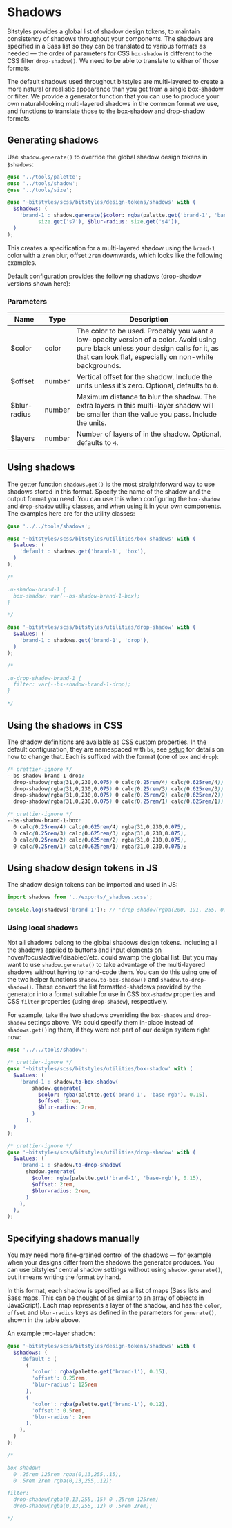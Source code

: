 
<Meta title="Design Tokens/Shadows/Overview" />

# Shadows

Bitstyles provides a global list of shadow design tokens, to maintain consistency of shadows throughout your components. The shadows are specified in a Sass list so they can be translated to various formats as needed — the order of parameters for CSS `box-shadow` is different to the CSS filter `drop-shadow()`. We need to be able to translate to either of those formats.

The default shadows used throughout bitstyles are multi-layered to create a more natural or realistic appearance than you get from a single box-shadow or filter. We provide a generator function that you can use to produce your own natural-looking multi-layered shadows in the common format we use, and functions to translate those to the box-shadow and drop-shadow formats.

## Generating shadows

Use `shadow.generate()` to override the global shadow design tokens in `$shadows`:

```scss
@use '../tools/palette';
@use '../tools/shadow';
@use '../tools/size';

@use '~bitstyles/scss/bitstyles/design-tokens/shadows' with (
  $shadows: (
    'brand-1': shadow.generate($color: rgba(palette.get('brand-1', 'base-rgb'), 0.15), $offset:
          size.get('s7'), $blur-radius: size.get('s4')),
  )
);
```

This creates a specification for a multi-layered shadow using the `brand-1` color with a `2rem` blur, offset `2rem` downwards, which looks like the following examples.

<Canvas>
  <Story id="utilities-shadow--brand-1" />
  <Story id="utilities-drop-shadow--brand-1" />
</Canvas>

Default configuration provides the following shadows (drop-shadow versions shown here):

<Canvas>
  <Story id="design-tokens-shadows--brand-1" />
  <Story id="design-tokens-shadows--brand-1-center" />
  <Story id="design-tokens-shadows--brand-2" />
  <Story id="design-tokens-shadows--gray" />
  <Story id="design-tokens-shadows--gray-center" />
  <Story id="design-tokens-shadows--positive" />
  <Story id="design-tokens-shadows--warning" />
  <Story id="design-tokens-shadows--danger" />
</Canvas>

### Parameters

| Name         | Type   | Description                                                                                                                                                                                   |
| ------------ | ------ | --------------------------------------------------------------------------------------------------------------------------------------------------------------------------------------------- |
| $color       | color  | The color to be used. Probably you want a low-opacity version of a color. Avoid using pure black unless your design calls for it, as that can look flat, especially on non-white backgrounds. |
| $offset      | number | Vertical offset for the shadow. Include the units unless it’s zero. Optional, defaults to `0`.                                                                                                |
| $blur-radius | number | Maximum distance to blur the shadow. The extra layers in this multi-layer shadow will be smaller than the value you pass. Include the units.                                                  |
| $layers      | number | Number of layers of in the shadow. Optional, defaults to `4`.                                                                                                                                 |

## Using shadows

The getter function `shadows.get()` is the most straightforward way to use shadows stored in this format. Specify the name of the shadow and the output format you need. You can use this when configuring the `box-shadow` and `drop-shadow` utility classes, and when using it in your own components. The examples here are for the utility classes:

```scss
@use '../../tools/shadows';

@use '~bitstyles/scss/bitstyles/utilities/box-shadows' with (
  $values: (
    'default': shadows.get('brand-1', 'box'),
  )
);

/*

.u-shadow-brand-1 {
  box-shadow: var(--bs-shadow-brand-1-box);
}

*/

@use '~bitstyles/scss/bitstyles/utilities/drop-shadow' with (
  $values: (
    'brand-1': shadows.get('brand-1', 'drop'),
  )
);

/*

.u-drop-shadow-brand-1 {
  filter: var(--bs-shadow-brand-1-drop);
}

*/
```

## Using the shadows in CSS

The shadow definitions are available as CSS custom properties. In the default configuration, they are namespaced with `bs`, see [setup](/story/design-tokens-setup--page) for details on how to change that. Each is suffixed with the format (one of `box` and `drop`):

```css
/* prettier-ignore */
--bs-shadow-brand-1-drop:
  drop-shadow(rgba(31,0,230,0.075) 0 calc(0.25rem/4) calc(0.625rem/4))
  drop-shadow(rgba(31,0,230,0.075) 0 calc(0.25rem/3) calc(0.625rem/3))
  drop-shadow(rgba(31,0,230,0.075) 0 calc(0.25rem/2) calc(0.625rem/2))
  drop-shadow(rgba(31,0,230,0.075) 0 calc(0.25rem/1) calc(0.625rem/1));

/* prettier-ignore */
--bs-shadow-brand-1-box:
  0 calc(0.25rem/4) calc(0.625rem/4) rgba(31,0,230,0.075),
  0 calc(0.25rem/3) calc(0.625rem/3) rgba(31,0,230,0.075),
  0 calc(0.25rem/2) calc(0.625rem/2) rgba(31,0,230,0.075),
  0 calc(0.25rem/1) calc(0.625rem/1) rgba(31,0,230,0.075);
```

## Using shadow design tokens in JS

The shadow design tokens can be imported and used in JS:

```js
import shadows from '../exports/_shadows.scss';

console.log(shadows['brand-1']); // 'drop-shadow(rgba(200, 191, 255, 0.125) 0 0.5rem 0.5rem) drop-shadow(rgba(200, 191, 255, 0.125) 0 0.6666666667rem 0.6666666667rem) drop-shadow(rgba(200, 191, 255, 0.125) 0 1rem 1rem) drop-shadow(rgba(200, 191, 255, 0.125) 0 2rem 2rem)'
```

### Using local shadows

Not all shadows belong to the global shadows design tokens. Including all the shadows applied to buttons and input elements on hover/focus/active/disabled/etc. could swamp the global list. But you may want to use `shadow.generate()` to take advantage of the multi-layered shadows without having to hand-code them. You can do this using one of the two helper functions `shadow.to-box-shadow()` and `shadow.to-drop-shadow()`. These convert the list formatted-shadows provided by the generator into a format suitable for use in CSS `box-shadow` properties and CSS `filter` properties (using `drop-shadow`), respectively.

For example, take the two shadows overriding the `box-shadow` and `drop-shadow` settings above. We could specify them in-place instead of `shadows.get()`ing them, if they were not part of our design system right now:

```scss
@use '../../tools/shadow';

/* prettier-ignore */
@use '~bitstyles/scss/bitstyles/utilities/box-shadow' with (
  $values: (
    'brand-1': shadow.to-box-shadow(
        shadow.generate(
          $color: rgba(palette.get('brand-1', 'base-rgb'), 0.15),
          $offset: 2rem,
          $blur-radius: 2rem,
        )
      ),
  )
);

/* prettier-ignore */
@use '~bitstyles/scss/bitstyles/utilities/drop-shadow' with (
  $values: (
    'brand-1': shadow.to-drop-shadow(
      shadow.generate(
        $color: rgba(palette.get('brand-1', 'base-rgb'), 0.15),
        $offset: 2rem,
        $blur-radius: 2rem,
      )
    ),
  ),
);
```

## Specifying shadows manually

You may need more fine-grained control of the shadows — for example when your designs differ from the shadows the generator produces. You can use bitstyles’ central shadow settings without using `shadow.generate()`, but it means writing the format by hand.

In this format, each shadow is specified as a list of maps (Sass lists and Sass maps. This can be thought of as similar to an array of objects in JavaScript). Each map represents a layer of the shadow, and has the `color`, `offset` and `blur-radius` keys as defined in the parameters for `generate()`, shown in the table above.

An example two-layer shadow:

```scss
@use '~bitstyles/scss/bitstyles/design-tokens/shadows' with (
  $shadows: (
    'default': (
      (
        'color': rgba(palette.get('brand-1'), 0.15),
        'offset': 0.25rem,
        'blur-radius': 125rem
      ),
      (
        'color': rgba(palette.get('brand-1'), 0.12),
        'offset': 0.5rem,
        'blur-radius': 2rem
      ),
    ),
  )
);

/*

box-shadow:
  0 .25rem 125rem rgba(0,13,255,.15),
  0 .5rem 2rem rgba(0,13,255,.12);

filter:
  drop-shadow(rgba(0,13,255,.15) 0 .25rem 125rem)
  drop-shadow(rgba(0,13,255,.12) 0 .5rem 2rem);

*/
```
